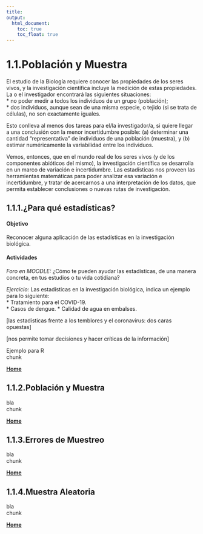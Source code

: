 ```yaml
---
title:
output:
  html_document:
    toc: true
    toc_float: true
---
```


# 1.1.Población y Muestra

El estudio de la Biología requiere conocer las propiedades de los seres vivos, y la investigación científica incluye la medición de estas propiedades.  La o el investigador encontrará las siguientes situaciones:  
* no poder medir a todos los individuos de un grupo (población);  
* dos individuos, aunque sean de una misma especie, o tejido (si se trata de células), no son exactamente iguales.  

Esto conlleva al menos dos tareas para el/la investigador/a, si quiere llegar a una conclusión con la menor incertidumbre posible: (a) determinar una cantidad "representativa" de individuos de una población (muestra), y (b) estimar numéricamente la variabilidad entre los individuos.  

Vemos, entonces, que en el mundo real de los seres vivos (y de los componentes abióticos del mismo), la investigación científica se desarrolla en un marco de variación e incertidumbre.  Las estadísticas nos proveen las herramientas matemáticas para poder analizar esa variación e incertidumbre, y tratar de acercarnos a una interpretación de los datos, que permita establecer conclusiones o nuevas rutas de investigación.

## 1.1.1.¿Para qué estadísticas?
#### Objetivo
Reconocer alguna aplicación de las estadísticas en la investigación biológica.

#### Actividades
_Foro en MOODLE:_ ¿Cómo te pueden ayudar las estadísticas, de una manera concreta, en tus estudios o tu vida cotidiana?

_Ejercicio:_ Las estadísticas en la investigación biológica, indica un ejemplo para lo siguiente:  
* Tratamiento para el COVID-19.  
* Casos de dengue.
* Calidad de agua en embalses.




[las estadísticas frente a los temblores y el coronavirus: dos caras opuestas]

[nos permite tomar decisiones y hacer críticas de la información]

Ejemplo para R  
chunk  

[  __Home__](https://dsfernandez.github.io/bioestadisticas/index.html)

## 1.1.2.Población y Muestra

bla  
chunk  

[  __Home__](https://dsfernandez.github.io/bioestadisticas/index.html)

## 1.1.3.Errores de Muestreo

bla  
chunk  

[  __Home__](https://dsfernandez.github.io/bioestadisticas/index.html)

## 1.1.4.Muestra Aleatoria

bla   
chunk  

[  __Home__](https://dsfernandez.github.io/bioestadisticas/index.html)

